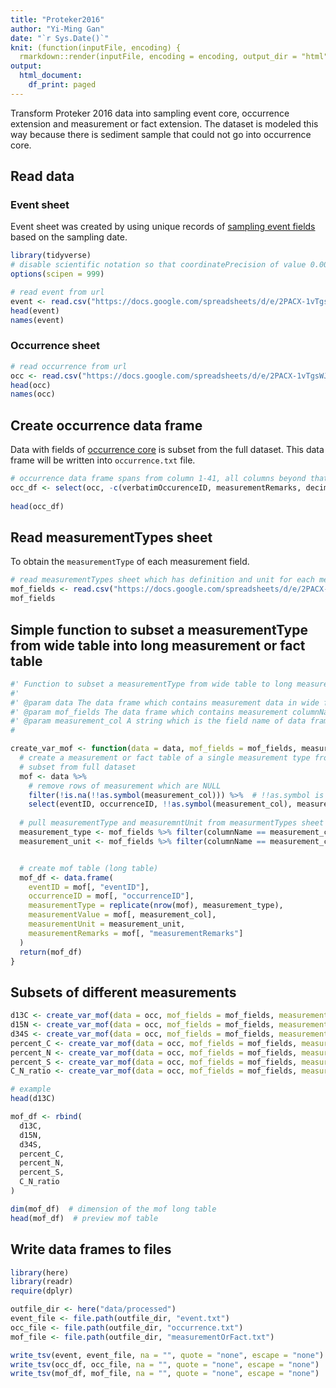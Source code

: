 ```yaml
---
title: "Proteker2016"
author: "Yi-Ming Gan"
date: "`r Sys.Date()`"
knit: (function(inputFile, encoding) {
  rmarkdown::render(inputFile, encoding = encoding, output_dir = "html") })
output:
  html_document:
    df_print: paged
---
```


Transform Proteker 2016 data into sampling event core, occurrence extension and measurement or fact extension. The dataset is modeled this way because there is sediment sample that could not go into occurrence core.

## Read data 

### Event sheet

Event sheet was created by using unique records of [sampling event fields](https://rs.gbif.org/core/dwc_event_2022-02-02.xml) based on the sampling date.


```r
library(tidyverse)
# disable scientific notation so that coordinatePrecision of value 0.0001 will not become 1e-4
options(scipen = 999)

# read event from url
event <- read.csv("https://docs.google.com/spreadsheets/d/e/2PACX-1vTgsWJwmdxwhBtqo2JOAHMjQ0heA9jRtSB0ilfczTuVd80VBD79M3VYZPda69W9ALF286qd7BauJYqP/pub?gid=584519375&single=true&output=tsv", header = TRUE, sep = "\t", allowEscapes = FALSE, quote = "", check.names = FALSE)  
head(event)
names(event)

```

### Occurrence sheet

```r
# read occurrence from url
occ <- read.csv("https://docs.google.com/spreadsheets/d/e/2PACX-1vTgsWJwmdxwhBtqo2JOAHMjQ0heA9jRtSB0ilfczTuVd80VBD79M3VYZPda69W9ALF286qd7BauJYqP/pub?gid=0&single=true&output=tsv", header = TRUE, sep = "\t", allowEscapes = FALSE, quote = "", check.names = FALSE)  
head(occ)
names(occ)
```

## Create occurrence data frame

Data with fields of [occurrence core](https://rs.gbif.org/core/dwc_occurrence_2022-02-02.xml) is subset from the full dataset. This data frame will be written into `occurrence.txt` file.

```r
# occurrence data frame spans from column 1-41, all columns beyond that belongs to measurement or fact extension
occ_df <- select(occ, -c(verbatimOccurenceID, measurementRemarks, decimalLatitude, decimalLongitude, geodeticDatum, minimumDepthInMeters, maximumDepthInMeters, d13C, d15N, d34S), -contains("%"), -contains("C/N")) 
                 
head(occ_df)
```


## Read measurementTypes sheet 

To obtain the `measurementType` of each measurement field.

```r
# read measurementTypes sheet which has definition and unit for each measurmeent header
mof_fields <- read.csv("https://docs.google.com/spreadsheets/d/e/2PACX-1vTgsWJwmdxwhBtqo2JOAHMjQ0heA9jRtSB0ilfczTuVd80VBD79M3VYZPda69W9ALF286qd7BauJYqP/pub?gid=1897909656&single=true&output=tsv", header = TRUE, sep = "\t", check.names = FALSE)
mof_fields
```

## Simple function to subset a measurementType from wide table into long measurement or fact table

```r
#' Function to subset a measurementType from wide table to long measurement or fact table
#'
#' @param data The data frame which contains measurement data in wide format.
#' @param mof_fields The data frame which contains measurement columnName of `data`, measurementType and measurementUnit
#' @param measurement_col A string which is the field name of data frame that contains the measurement value. Will be used to populate the measurementValue field.
#

create_var_mof <- function(data = data, mof_fields = mof_fields, measurement_col) {
  # create a measurement or fact table of a single measurement type from the data
  # subset from full dataset
  mof <- data %>% 
    # remove rows of measurement which are NULL
    filter(!is.na(!!as.symbol(measurement_col))) %>%  # !!as.symbol is required as column name is passed as string
    select(eventID, occurrenceID, !!as.symbol(measurement_col), measurementRemarks)
  
  # pull measurementType and measuremntUnit from measurmentTypes sheet based on the column name
  measurement_type <- mof_fields %>% filter(columnName == measurement_col) %>% pull(measurementType)
  measurement_unit <- mof_fields %>% filter(columnName == measurement_col) %>% pull(measurementUnit)


  # create mof table (long table)
  mof_df <- data.frame(
    eventID = mof[, "eventID"],
    occurrenceID = mof[, "occurrenceID"],
    measurementType = replicate(nrow(mof), measurement_type),
    measurementValue = mof[, measurement_col],
    measurementUnit = measurement_unit,
    measurementRemarks = mof[, "measurementRemarks"]
  )
  return(mof_df)
}
```


## Subsets of different measurements


```r
d13C <- create_var_mof(data = occ, mof_fields = mof_fields, measurement_col = "d13C")
d15N <- create_var_mof(data = occ, mof_fields = mof_fields, measurement_col = "d15N")
d34S <- create_var_mof(data = occ, mof_fields = mof_fields, measurement_col = "d34S")
percent_C <- create_var_mof(data = occ, mof_fields = mof_fields, measurement_col = "%C")
percent_N <- create_var_mof(data = occ, mof_fields = mof_fields, measurement_col = "%N")
percent_S <- create_var_mof(data = occ, mof_fields = mof_fields, measurement_col = "%S")
C_N_ratio <- create_var_mof(data = occ, mof_fields = mof_fields, measurement_col = "C/N")

# example
head(d13C)

```


```r
mof_df <- rbind(
  d13C,
  d15N,
  d34S,
  percent_C,
  percent_N,
  percent_S,
  C_N_ratio
)

dim(mof_df)  # dimension of the mof long table
head(mof_df)  # preview mof table
```

## Write data frames to files

```r
library(here)
library(readr)
require(dplyr)    

outfile_dir <- here("data/processed")
event_file <- file.path(outfile_dir, "event.txt")
occ_file <- file.path(outfile_dir, "occurrence.txt")
mof_file <- file.path(outfile_dir, "measurementOrFact.txt")

write_tsv(event, event_file, na = "", quote = "none", escape = "none")
write_tsv(occ_df, occ_file, na = "", quote = "none", escape = "none")
write_tsv(mof_df, mof_file, na = "", quote = "none", escape = "none")
```
